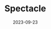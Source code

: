 ---
title: Spectacle
image: ./images/programme.jpg # place in images folder, in same directory
###imageAttribution: https://www.vecteezy.com/free-vector/drawing # if attribution needed, put link to source
date: 2023-09-23 # Date written, OR date edited
category: Spectacle
trending: true #leave trending, topPick, and popular as false. The maintainers typically decide this :)
topPick: false
popular: false
---